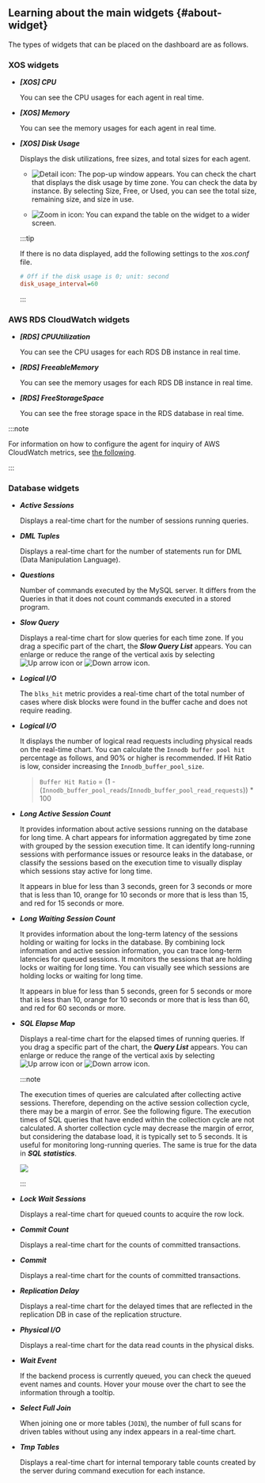 ## Learning about the main widgets {#about-widget}

The types of widgets that can be placed on the dashboard are as follows.

### XOS widgets

- **_[XOS] CPU_**

  You can see the CPU usages for each agent in real time.

- **_[XOS] Memory_**

  You can see the memory usages for each agent in real time.

- **_[XOS] Disk Usage_**

  Displays the disk utilizations, free sizes, and total sizes for each agent. 

  - ![Detail icon](/img/ico-detail.svg): The <Cmdname sid="TTL07856" className="uitext" /> pop-up window appears. You can check the chart that displays the disk usage by time zone. You can check the data by instance. By selecting <UI>Size</UI>, <UI>Free</UI>, or <UI>Used</UI>, you can see the total size, remaining size, and size in use. 

  - ![Zoom in icon](/img/ic-fullscreen.svg): You can expand the table on the widget to a wider screen.

  :::tip

  If there is no data displayed, add the following settings to the _xos.conf_ file.

  ```ini title='xos.conf'
  # Off if the disk usage is 0; unit: second
  disk_usage_interval=60
  ```

  :::

### AWS RDS CloudWatch widgets

- **_[RDS] CPUUtilization_**

  You can see the CPU usages for each RDS DB instance in real time.

- **_[RDS] FreeableMemory_**

  You can see the memory usages for each RDS DB instance in real time.

- **_[RDS] FreeStorageSpace_**

  You can see the free storage space in the RDS database in real time.

:::note

For information on how to configure the agent for inquiry of AWS CloudWatch metrics, see [the following](agent-dbx-settings#using-aws-rds).

:::

### Database widgets

- **_Active Sessions_**

  Displays a real-time chart for the number of sessions running queries.

<InDoc product='postgresql'>

- **_DML Tuples_**

  Displays a real-time chart for the number of statements run for DML (Data Manipulation Language).

</InDoc>

<InDoc product='mysql'>

- **_Questions_**

  Number of commands executed by the MySQL server. It differs from the Queries in that it does not count commands executed in a stored program.

</InDoc>

- **_Slow Query_**

  Displays a real-time chart for slow queries for each time zone. If you drag a specific part of the chart, the **_Slow Query List_** appears. You can enlarge or reduce the range of the vertical axis by selecting ![Up arrow icon](/img/up-arrow.svg) or ![Down arrow icon](/img/down-arrow.svg).

<InDoc product="postgresql">

- **_Logical I/O_**

  The `blks_hit` metric provides a real-time chart of the total number of cases where disk blocks were found in the buffer cache and does not require reading.

</InDoc>

<InDoc product="mysql">

- **_Logical I/O_**

  It displays the number of logical read requests including physical reads on the real-time chart. You can calculate the `Innodb buffer pool hit` percentage as follows, and 90% or higher is recommended. If Hit Ratio is low, consider increasing the `Innodb_buffer_pool_size`.

  > `Buffer Hit Ratio` = (1 - (`Innodb_buffer_pool_reads`/`Innodb_buffer_pool_read_requests`)) \* 100

</InDoc>

- **_Long Active Session Count_**

  It provides information about active sessions running on the database for long time. A chart appears for information aggregated by time zone with grouped by the session execution time. It can identify long-running sessions with performance issues or resource leaks in the database, or classify the sessions based on the execution time to visually display which sessions stay active for long time.

  It appears in <span class="normal">blue</span> for less than 3 seconds, <span class="snormal">green</span> for 3 seconds or more that is less than 10, <span class='slow'>orange</span> for 10 seconds or more that is less than 15, and <span class='vslow'>red</span> for 15 seconds or more.

- **_Long Waiting Session Count_**

  It provides information about the long-term latency of the sessions holding or waiting for locks in the database. By combining lock information and active session information, you can trace long-term latencies for queued sessions. It monitors the sessions that are holding locks or waiting for long time. You can visually see which sessions are holding locks or waiting for long time.

  It appears in <span class="normal">blue</span> for less than 5 seconds, <span class="snormal">green</span> for 5 seconds or more that is less than 10, <span class='slow'>orange</span> for 10 seconds or more that is less than 60, and <span class='vslow'>red</span> for 60 seconds or more.

- **_SQL Elapse Map_**

  Displays a real-time chart for the elapsed times of running queries. If you drag a specific part of the chart, the **_Query List_** appears. You can enlarge or reduce the range of the vertical axis by selecting ![Up arrow icon](/img/up-arrow.svg) or ![Down arrow icon](/img/down-arrow.svg).

  :::note

  The execution times of queries are calculated after collecting active sessions. Therefore, depending on the active session collection cycle, there may be a margin of error. See the following figure. The execution times of SQL queries that have ended within the collection cycle are not calculated. A shorter collection cycle may decrease the margin of error, but considering the database load, it is typically set to 5 seconds. It is useful for monitoring long-running queries. The same is true for the data in **_SQL statistics_**.

  ![](/img/db-sql-elapse-map-example.png)

  :::

- **_Lock Wait Sessions_**

  Displays a real-time chart for queued counts to acquire the row lock.

<InDoc product='postgresql'>

- **_Commit Count_**

  Displays a real-time chart for the counts of committed transactions.

</InDoc>

<InDoc product='mysql'>

- **_Commit_**

  Displays a real-time chart for the counts of committed transactions.

</InDoc>

- **_Replication Delay_**

  Displays a real-time chart for the delayed times that are reflected in the replication DB in case of the replication structure.

- **_Physical I/O_**

  Displays a real-time chart for the data read counts in the physical disks.

<InDoc product='postgresql'>

- **_Wait Event_**

  If the backend process is currently queued, you can check the queued event names and counts. Hover your mouse over the chart to see the information through a tooltip.

</InDoc>

<InDoc product='mysql'>

- **_Select Full Join_**

  When joining one or more tables (`JOIN`), the number of full scans for driven tables without using any index appears in a real-time chart.

- **_Tmp Tables_**

  Displays a real-time chart for internal temporary table counts created by the server during command execution for each instance.

</InDoc>
